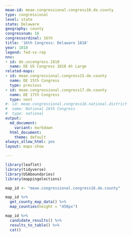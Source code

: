 ```yaml
---
meae-id: meae.congressional.congress16.de.county
type: congressional
level: state
state: Delaware
geography: county
congressnum: 16
congressordinal: 16th
title: '16th Congress: Delaware 1818'
year: 1818
legend: fed-vs-rep
nnv:
- id: de.uscongress.1818
  name: DE US Congress 1818 At Large
related-maps:
- id: meae.congressional.congress15.de.county
  name: DE 15th Congress
  type: previous
- id: meae.congressional.congress17.de.county
  name: DE 17th Congress
  type: next
#- id: meae.congressional.congress16.national.district
#  name: National 16th Congress
#  type: national
output:
  md_document:
    variant: markdown
  html_document:
    theme: default
always_allow_html: yes
layout: maps-show

---
```


```r
library(leaflet)
library(tidyverse)
library(USAboundaries)
library(mappingelections)

map_id <- "meae.congressional.congress16.de.county"
```

<div class="map">

```r
map_id %>%
  get_county_map_data() %>%
  map_counties(height = "450px")
```

</div>

<div class="results-table">

```r
map_id %>%
  candidate_results() %>%
  results_to_table() %>%
  cat()
```

</div>
